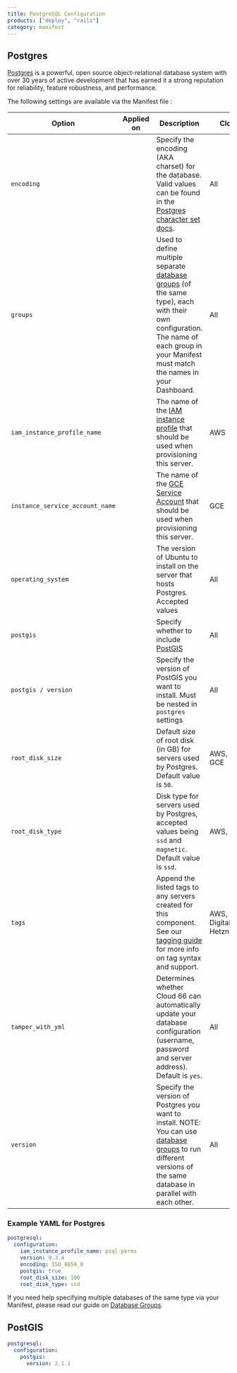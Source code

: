```yaml
---
title: PostgreSQL Configuration
products: ["deploy", "rails"]
category: manifest
---
```


## Postgres

[Postgres](https://www.postgresql.org/) is a powerful, open source object-relational database system with over 30 years of active development that has earned it a strong reputation for reliability, feature robustness, and performance.

The following settings are available via the Manifest file :

|Option|Applied on|Description|Clouds|
|--- |--- |--- |--- |
|`encoding`|<Glyph icon="build" />|Specify the encoding (AKA charset) for the database. Valid values can be found in the [Postgres character set docs](https://www.postgresql.org/docs/current/multibyte#MULTIBYTE-CHARSET-SUPPORTED).|All|
|`groups`|<Glyph icon="upgrade" />|Used to define multiple separate [database groups](/:product/:version?/databases/attaching-multiple-databases) (of the same type), each with their own configuration. The name of each group in your Manifest must match the names in your Dashboard.|All|
|`iam_instance_profile_name`|<Glyph icon="build" />|The name of the [IAM instance profile](/:product/:version?/build-and-config/advanced-cloud-configurations#using-iam-instance-profiles-with-your-servers) that should be used when provisioning this server.|AWS|
|`instance_service_account_name`|<Glyph icon="build" />|The name of the [GCE Service Account](/:product/:version?/build-and-config/advanced-cloud-configurations#using-gce-service-accounts-with-cloud-66) that should be used when provisioning this server.|GCE|
|`operating_system`|<Glyph icon="build" />|The version of Ubuntu to install on the server that hosts Postgres. Accepted values <OperatingSystemsWrapper showAll={true} humanReadable={false} />|All|
|`postgis`|<Glyph icon="build" />|Specify whether to include [PostGIS](https://postgis.net/)|All|
|`postgis / version`|<Glyph icon="build" />|Specify the version of PostGIS you want to install. Must be nested in `postgres` settings|All|
|`root_disk_size`|<Glyph icon="build" />|Default size of root disk (in GB) for servers used by Postgres. Default value is `50`.|AWS, Azure, GCE|
|`root_disk_type`|<Glyph icon="build" />|Disk type for servers used by Postgres, accepted values being `ssd` and `magnetic`. Default value is `ssd`.|AWS, GCE|
| `tags` | <Glyph icon="build" /> | Append the listed tags to any servers created for this component. See our [tagging guide](/:product/:version?/servers/tagging-components) for more info on tag syntax and support. | AWS, Azure, DigitalOcean, Hetzner |
|`tamper_with_yml`|<Glyph icon="redeploy" />|Determines whether Cloud 66 can automatically update your database configuration (username, password and server address). Default is `yes`.|All|
|`version`|<Glyph icon="build" />|Specify the version of Postgres you want to install. NOTE: You can use [database groups](/:product/:version?/databases/attaching-multiple-databases) to run different versions of the same database in parallel with each other.|All|

### Example YAML for Postgres

```yaml
postgresql:
  configuration:
    iam_instance_profile_name: psql-perms
    version: 9.3.4
    encoding: ISO_8859_8
    postgis: true
    root_disk_size: 100
    root_disk_type: ssd
```

If you need help specifying multiple databases of the same type via your Manifest, please read our guide on [Database Groups](/:product/:version?/manifest/_database-groups).

## PostGIS
 
```yaml
postgresql:
  configuration:
    postgis:
      version: 2.1.1
```